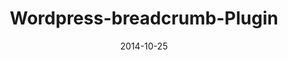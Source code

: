 ---
  title: "Wordpress-breadcrumb-Plugin"
  date: "2014-10-25"
  description: "Wordpress breadcrumb plugin"
  repo: "https://github.com/jagmitg/Wordpress-breadcrumb-Plugin"
  tags: [PHP]
  draft: false
---